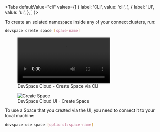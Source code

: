 
<Tabs
  defaultValue="cli"
  values={[
    { label: 'CLI', value: 'cli', },
    { label: 'UI', value: 'ui', },
  ]
}>
<TabItem value="cli">

To create an isolated namespace inside any of your connect clusters, run:
```bash
devspace create space [space-name]
```

<figure class="frame">
  <video controls loop autoplay="true">
    <source src="/img/devspace-create-space.mp4" type="video/mp4" />
  </video>
  <figcaption>DevSpace Cloud - Create Space via CLI</figcaption>
</figure>

</TabItem>
<TabItem value="ui">

<figure class="frame">
  <img src="/img/ui-create-space.gif" alt="Create Space" />
  <figcaption>DevSpace Cloud UI - Create Space</figcaption>
</figure>

To use a Space that you created via the UI, you need to connect it to your local machine:
```bash
devspace use space [optional:space-name]
```

</TabItem>
</Tabs>